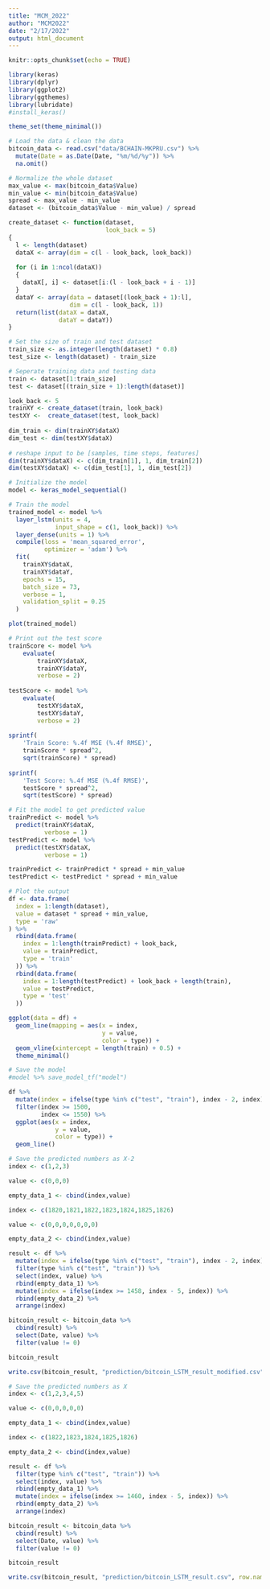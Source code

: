 ```yaml
---
title: "MCM_2022"
author: "MCM2022"
date: "2/17/2022"
output: html_document
---
```


```r
knitr::opts_chunk$set(echo = TRUE)
```

```r
library(keras)
library(dplyr)
library(ggplot2)
library(ggthemes)
library(lubridate)
#install_keras()

theme_set(theme_minimal())
```

```r
# Load the data & clean the data
bitcoin_data <- read.csv("data/BCHAIN-MKPRU.csv") %>%
  mutate(Date = as.Date(Date, "%m/%d/%y")) %>%
  na.omit()
```

```r
# Normalize the whole dataset
max_value <- max(bitcoin_data$Value)
min_value <- min(bitcoin_data$Value)
spread <- max_value - min_value
dataset <- (bitcoin_data$Value - min_value) / spread
```

```r
create_dataset <- function(dataset,
                           look_back = 5)
{
  l <- length(dataset)
  dataX <- array(dim = c(l - look_back, look_back))
  
  for (i in 1:ncol(dataX))
  {
    dataX[, i] <- dataset[i:(l - look_back + i - 1)]
  }
  dataY <- array(data = dataset[(look_back + 1):l],
                 dim = c(l - look_back, 1))
  return(list(dataX = dataX,
              dataY = dataY))
}
```

```r
# Set the size of train and test dataset
train_size <- as.integer(length(dataset) * 0.8)
test_size <- length(dataset) - train_size
```

```r
# Seperate training data and testing data
train <- dataset[1:train_size]
test <- dataset[(train_size + 1):length(dataset)]

look_back <- 5
trainXY <- create_dataset(train, look_back)
testXY <-  create_dataset(test, look_back)
 
dim_train <- dim(trainXY$dataX)
dim_test <- dim(testXY$dataX)
 
# reshape input to be [samples, time steps, features]
dim(trainXY$dataX) <- c(dim_train[1], 1, dim_train[2])
dim(testXY$dataX) <- c(dim_test[1], 1, dim_test[2])
```

```r
# Initialize the model
model <- keras_model_sequential()
```

```r
# Train the model
trained_model <- model %>%
  layer_lstm(units = 4,
             input_shape = c(1, look_back)) %>%
  layer_dense(units = 1) %>%
  compile(loss = 'mean_squared_error',
          optimizer = 'adam') %>%
  fit(
    trainXY$dataX,
    trainXY$dataY,
    epochs = 15,
    batch_size = 73,
    verbose = 1,
    validation_split = 0.25
  )

plot(trained_model)
```

```r
# Print out the test score
trainScore <- model %>%
    evaluate(
        trainXY$dataX,
        trainXY$dataY,
        verbose = 2)
 
testScore <- model %>%
    evaluate(
        testXY$dataX,
        testXY$dataY,
        verbose = 2)
 
sprintf(
    'Train Score: %.4f MSE (%.4f RMSE)',
    trainScore * spread^2,
    sqrt(trainScore) * spread)
 
sprintf(
    'Test Score: %.4f MSE (%.4f RMSE)',
    testScore * spread^2,
    sqrt(testScore) * spread)
```

```r
# Fit the model to get predicted value
trainPredict <- model %>%
  predict(trainXY$dataX,
          verbose = 1)
testPredict <- model %>%
  predict(testXY$dataX,
          verbose = 1)

trainPredict <- trainPredict * spread + min_value
testPredict <- testPredict * spread + min_value
```

```r
# Plot the output
df <- data.frame(
  index = 1:length(dataset),
  value = dataset * spread + min_value,
  type = 'raw'
) %>%
  rbind(data.frame(
    index = 1:length(trainPredict) + look_back,
    value = trainPredict,
    type = 'train'
  )) %>%
  rbind(data.frame(
    index = 1:length(testPredict) + look_back + length(train),
    value = testPredict,
    type = 'test'
  ))

ggplot(data = df) +
  geom_line(mapping = aes(x = index,
                          y = value,
                          color = type)) +
  geom_vline(xintercept = length(train) + 0.5) +
  theme_minimal()
```

```r
# Save the model
#model %>% save_model_tf("model")
```

```r
df %>% 
  mutate(index = ifelse(type %in% c("test", "train"), index - 2, index)) %>%
  filter(index >= 1500,
         index <= 1550) %>% 
  ggplot(aes(x = index,
             y = value,
             color = type)) +
  geom_line()
```

```r
# Save the predicted numbers as X-2
index <- c(1,2,3)

value <- c(0,0,0)

empty_data_1 <- cbind(index,value)

index <- c(1820,1821,1822,1823,1824,1825,1826)

value <- c(0,0,0,0,0,0,0)

empty_data_2 <- cbind(index,value)

result <- df %>% 
  mutate(index = ifelse(type %in% c("test", "train"), index - 2, index)) %>%
  filter(type %in% c("test", "train")) %>% 
  select(index, value) %>% 
  rbind(empty_data_1) %>% 
  mutate(index = ifelse(index >= 1458, index - 5, index)) %>% 
  rbind(empty_data_2) %>% 
  arrange(index)

bitcoin_result <- bitcoin_data %>% 
  cbind(result) %>% 
  select(Date, value) %>% 
  filter(value != 0)

bitcoin_result

write.csv(bitcoin_result, "prediction/bitcoin_LSTM_result_modified.csv", row.names = FALSE)
```


```r
# Save the predicted numbers as X
index <- c(1,2,3,4,5)

value <- c(0,0,0,0,0)

empty_data_1 <- cbind(index,value)

index <- c(1822,1823,1824,1825,1826)

empty_data_2 <- cbind(index,value)

result <- df %>% 
  filter(type %in% c("test", "train")) %>% 
  select(index, value) %>% 
  rbind(empty_data_1) %>% 
  mutate(index = ifelse(index >= 1460, index - 5, index)) %>% 
  rbind(empty_data_2) %>% 
  arrange(index)

bitcoin_result <- bitcoin_data %>% 
  cbind(result) %>% 
  select(Date, value) %>% 
  filter(value != 0)

bitcoin_result

write.csv(bitcoin_result, "prediction/bitcoin_LSTM_result.csv", row.names = FALSE)
```

